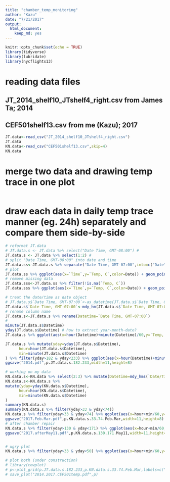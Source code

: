 ```yaml
---
title: "chamber_temp_monitoring"
author: "Kazu"
date: "7/21/2017"
output: 
  html_document: 
    keep_md: yes
---
```


```r
knitr::opts_chunk$set(echo = TRUE)
library(tidyverse)
library(lubridate)
library(nycflights13)
```
# reading data files
## JT_2014_shelf10_JTshelf4_right.csv from James Ta; 2014
## CEF501shelf13.csv from me (Kazu); 2017
```r
JT.data<-read_csv("JT_2014_shelf10_JTshelf4_right.csv")
JT.data
KN.data<-read_csv("CEF501shelf13.csv",skip=4)
KN.data
```
# merge two data and drawing temp trace in one plot
```r

```
# draw each data in daily temp trace manner (eg. 24h) separately and compare them side-by-side
```r
# reformat JT.data
# JT.data.s <- JT.data %>% select("Date Time, GMT-08:00") # 
JT.data.s <- JT.data %>% select(1:2) # 
# split "Date Time, GMT-08:00" into date and time
JT.data.ss<-JT.data.s %>% separate("Date Time, GMT-07:00",into=c("Date","Time"),sep=" ") # separated by white space
# plot 
JT.data.ss %>% ggplot(aes(x=`Time`,y=`Temp, C`,color=Date)) + geom_point() + theme(legend.position = "none") # needs to work on Time？
# remove missing data
JT.data.sss<-JT.data.ss %>% filter(!is.na(`Temp, C`))
JT.data.sss %>% ggplot(aes(x=`Time`,y=`Temp, C`,color=Date)) + geom_point() + theme(legend.position = "none") # T_SHOW_BACKTRACE environmental variable.

# treat the date/time as date object
# JT.data.s$`Date Time, GMT-07:00`<-as_datetime(JT.data.s$`Date Time, GMT-07:00`) # needs library(lubridate). error
JT.data.s$`Date Time, GMT-07:00`<-mdy_hm(JT.data.s$`Date Time, GMT-07:00`) # needs library(lubridate). works
# rename column name
JT.data.s<-JT.data.s %>% rename(Datetime=`Date Time, GMT-07:00`)
# 
minute(JT.data.s$Datetime)
yday(JT.data.s$Datetime) # how to extract year-month-date?
JT.data.s %>% ggplot(aes(x=hour(Datetime)+minute(Datetime)/60,y=`Temp, C`,color=yday(Datetime))) + geom_point(alpha=0.1) + theme(legend.position = "none") #Removed 1 rows containing missing values (geom_point). 

JT.data.s %>% mutate(yday=yday(JT.data.s$Datetime),
      hour=hour(JT.data.s$Datetime),
      min=minute(JT.data.s$Datetime)
) %>% filter(yday>182 & yday<233) %>% ggplot(aes(x=hour(Datetime)+minute(Datetime)/60,y=`Temp, C`)) + geom_point(color="magenta")  + facet_wrap(~yday,nrow=5) + scale_y_continuous(limits=c(19,28)) + theme(legend.position = "none",strip.text=element_text(size=5)) -> p.JT.data.s.182.233 
ggsave("2014.pdf",p.JT.data.s.182.233,width=11,height=8)

# working on my data
KN.data.s<-KN.data %>% select(2:3) %>% mutate(Datetime=mdy_hms(`Date/Time`))
KN.data.s<-KN.data.s %>%
mutate(yday=yday(KN.data.s$Datetime),
      hour=hour(KN.data.s$Datetime),
      min=minute(KN.data.s$Datetime)
)
summary(KN.data.s)
summary(KN.data.s %>% filter(yday>33 & yday<74))
KN.data.s %>% filter(yday>33 & yday<74) %>% ggplot(aes(x=hour+min/60,y=`Temp(C)`)) + geom_point(color="green") + facet_wrap(~yday,nrow=5) + scale_y_continuous(limits=c(19,28))+theme(legend.position = "none",strip.text=element_text(size=5))-> p.KN.data.s.33.74.Feb.Mar# better
ggsave("2017.Feb.Mar.pdf",p.KN.data.s.33.74.Feb.Mar,width=11,height=8)
# after chamber repair
KN.data.s %>% filter(yday>130 & yday<171) %>% ggplot(aes(x=hour+min/60,y=`Temp(C)`)) + geom_point(color="black") + facet_wrap(~yday,nrow=5) + scale_y_continuous(limits=c(19,28))+theme(legend.position = "none",strip.text=element_text(size=5))-> p.KN.data.s.130.171.May11# better
ggsave("2017.afterMay11.pdf",p.KN.data.s.130.171.May11,width=11,height=8)


# ugry plot
KN.data.s %>% filter(yday>33 & yday<50) %>% ggplot(aes(x=hour+min/60,y=`Temp(C)`,color=yday)) + geom_line(alpha=0.5)  +theme(legend.position = "none") 

# plot both (under construction)
# library(cowplot)
# p<-plot_grid(p.JT.data.s.182.233,p.KN.data.s.33.74.Feb.Mar,labels=c("2014","2017"))
# save_plot("2014.2017.CEF501temp.pdf",p)


```

